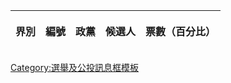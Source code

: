 {| class="wikitable"
!界別
!編號
!政黨
!候選人
!票數（百分比）<noinclude>
|}
{{documentation}}
[[Category:選舉及公投訊息框模板]]
</noinclude>